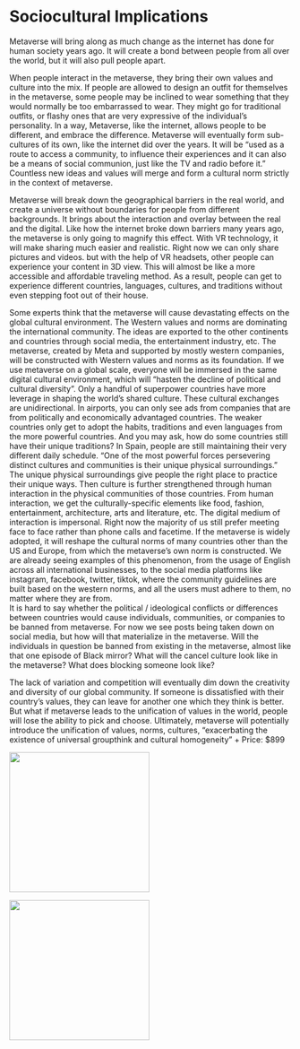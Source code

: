 # Sociocultural Implications

Metaverse will bring along as much change as the internet has done for human society years ago. It will create a bond between people from all over the world, but it will also pull people apart.  


When people interact in the metaverse, they bring their own values and culture into the mix. If people are allowed to design an outfit for themselves in the metaverse, some people may be inclined to wear something that they would normally be too embarrassed to wear. They might go for traditional outfits, or flashy ones that are very expressive of the individual’s personality. In a way, Metaverse, like the internet, allows people to be different, and embrace the difference. Metaverse will eventually form sub-cultures of its own, like the internet did over the years. It will be “used as a route to access a community, to influence their experiences and it can also be a means of social communion, just like the TV and radio before it.” Countless new ideas and values will merge and form a cultural norm strictly in the context of metaverse. 


Metaverse will break down the geographical barriers in the real world, and create a universe without boundaries for people from different backgrounds. It brings about the interaction and overlay between the real and the digital. Like how the internet broke down barriers many years ago, the metaverse is only going to magnify this effect. With VR technology, it will make sharing much easier and realistic.  Right now we can only share pictures and videos. but with the help of VR headsets, other people can experience your content in 3D view. This will almost be like a more accessible and affordable traveling method. As a result, people can get to experience different countries, languages, cultures, and traditions without even stepping foot out of their house. 

Some experts think that the metaverse will cause devastating effects on the global cultural environment. The Western values and norms are dominating the international community. The ideas are exported to the other continents and countries through social media, the entertainment industry, etc. The metaverse, created by Meta and supported by mostly western companies, will be constructed with Western values and norms as its foundation. If we use metaverse on a global scale, everyone will be immersed in the same digital cultural environment, which will “hasten the decline of political and cultural diversity”. 
Only a handful of superpower countries have more leverage in shaping the world’s shared culture. These cultural exchanges are unidirectional. In airports, you can only see ads from companies that are from politically and economically advantaged countries. The weaker countries only get to adopt the habits, traditions and even languages from the more powerful countries. And you may ask, how do some countries still have their unique traditions? In Spain, people are still maintaining their very different daily schedule. “One of the most powerful forces persevering distinct cultures and communities is their unique physical surroundings.” The unique physical surroundings give people the right place to practice their unique ways. Then culture is further strengthened through human interaction in the physical communities of those countries. From human interaction, we get the culturally-specific elements like food, fashion, entertainment, architecture, arts and literature, etc. 
The digital medium of interaction is impersonal. Right now the majority of us still prefer meeting face to face rather than phone calls and facetime. If the metaverse is widely adopted, it will reshape the cultural norms of many countries other than the US and Europe, from which the metaverse’s own norm is constructed. We are already seeing examples of this phenomenon, from the usage of English across all international businesses, to the social media platforms like instagram, facebook, twitter, tiktok, where the community guidelines are built based on the western norms, and all the users must adhere to them, no matter where they are from.  
It is hard to say whether the political / ideological conflicts or differences between countries would cause individuals, communities, or companies to be banned from metaverse. 
For now we see posts being taken down on social media, but how will that materialize in the metaverse. Will the individuals in question be banned from existing in the metaverse, almost like that one episode of Black mirror? What will the cancel culture look like in the metaverse? What does blocking someone look like? 

The lack of variation and competition will eventually dim down the creativity and diversity of our global community. If someone is dissatisfied with their country’s values, they can leave for another one which they think is better. But what if metaverse leads to the unification of values in the world, people will lose the ability to pick and choose.  Ultimately, metaverse will potentially introduce the unification of values, norms, cultures, “exacerbating the existence of universal groupthink and cultural homogeneity”
  + Price: $899

![](images/Black-Mirror-White-Christmas-being-blocked-by-everyone-700x300.jpeg){width=250}

![](images/original-659-1629820357-8.jpeg){width=250}
